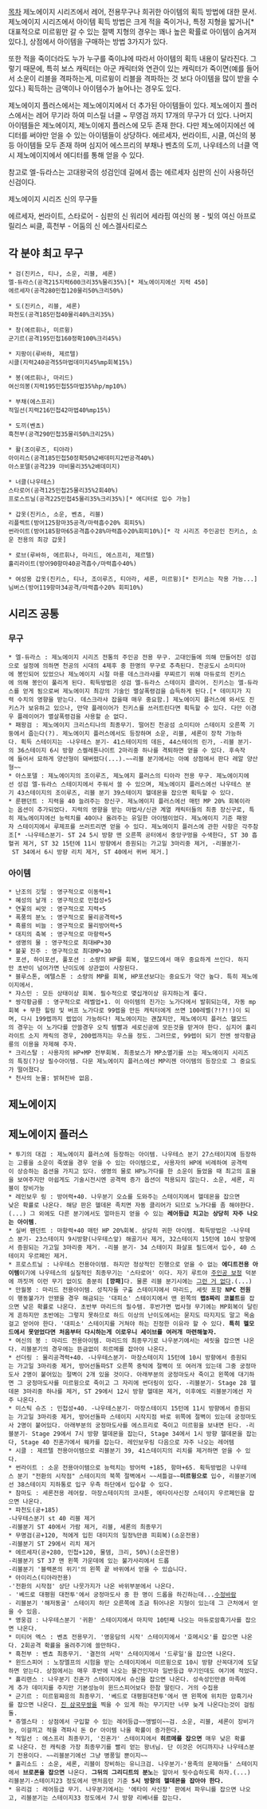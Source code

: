 [[목차]]
제노에이지 시리즈에서 레어, 전용무구나 희귀한 아이템의 획득 방법에 대한 문서.
제노에이지 시리즈에서 아이템 획득 방법은 크게 적을 죽이거나, 특정 지형을 밟거나[* 대표적으로 미르윙만 갈 수 있는 절벽 지형의 경우는 꽤나 높은 확률로 아이템이 숨겨져있다.], 상점에서 아이템을 구매하는 방법 3가지가 있다.

또한 적을 죽이더라도 누가 누구를 죽이냐에 따라서 아이템의 획득 내용이 달라진다. 그렇기 때문에, 특히 보스 캐릭터는 아군 캐릭터와 연관이 있는 캐릭터가 죽이면(예를 들어서 소운이 리블을 격파하는게, 미르윙이 리블을 격파하는 것 보다 아이템을 많이 받을 수 있다.) 획득하는 금액이나 아이템수가 늘어나는 경우도 있다.

제노에이지 플러스에서는 제노에이지에서 더 추가된 아이템들이 있다. 제노에이지 플러스에서는 레어 무기라 하여 미스릴 너클 ~ 무영검 까지 17개의 무구가 더 있다. 나머지 아이템들은 제노에이지, 제노이에지 플러스에 모두 존재 한다. 다만 제노에이지에선 에디터를 써야만 얻을 수 있는 아이템들이 상당하다. 에르세자, 썬라이트, 시클, 여신의 봉 등 아이템들 모두 존재 하며 심지어 에스프리의 부채나 벤쵸의 도끼, 나우테스의 너클 역시 제노에이지에서 에디터를 통해 얻을 수 있다. 

참고로 엘-듀라스는 고대왕국의 성검인데 길에서 줍는 에르세자 심판의 신이 사용하던 신검이다. 

제노에이지 시리즈 신의 무구들

에르세자, 썬라이트, 스타로어 - 심판의 신 워리어 세라핌
여신의 봉 - 빛의 여신 아프로릴리스
씨클, 흑천부 - 어둠의 신 에스겔사티로스

== 각 분야 최고 무구 ==
 * 검(진키스, 티나, 소운, 리블, 세론)
 엘-듀라스(공격215지력600크리35%물리35%)[* 제노에이지에선 지력 450]
 에르세자(공격280민첩120물리50%크리50%)  

 * 도(진키스, 리블, 세론) 
 파천도(공격185민첩40물리40%크리35%) 

 * 창(에르휘나, 미르윙)
 군기르(공격195민첩160정확100%크리45%)

 * 지팡이(루바하, 제르텔)
 시클(지력240공격55마법데미지45%mp회복15%) 

 * 봉(에르휘나, 마리드)
 여신의봉(지력195민첩55마법35%hp/mp10%)

 * 부채(에스프리)
 적일선(지력216민첩42마법40%mp15%) 

 * 도끼(벤쵸)
 흑천부(공격290민첩35물리50%크리25%) 

 * 활(조이루즈, 티아라)
 아이리스(공격185민첩50정확50%2배데미지2번공격40%)
 아스포델(공격239 마비물리35%2배데미지)

 * 너클(나우테스)
 스타로어(공격125민첩25물리35%2회40%)
 프로스트닐(공격225민첩45물리35%크리35%)[* 에디터로 입수 가능]

 * 갑옷(진키스, 소운, 벤쵸, 리블)
 리플렉트(방어125항마35공격/마력흡수20% 회피5%)
 썬라이트(방어185항마65공격흡수28%마력흡수20%회피10%)[* 각 시리즈 주인공인 진키스, 소운 전용의 최강 갑옷]

 * 로브(루바하, 에르휘나, 마리드, 에스프리, 제르텔)
 홀리라이트(방어90항마40공격흡수/마력흡수40%)

 * 여성용 갑옷(진키스, 티나, 조이루즈, 티아라, 세론, 미르윙)[* 진키스는 착용 가능...]
 님버스(방어119항마34공격/마력흡수20% 회피10%) 

== 시리즈 공통 ==
=== 무구 ===
 * 엘-듀라스 : 제노에이지 시리즈 전통의 주인공 전용 무구. 고대인들에 의해 만들어진 성검으로 설정에 의하면 천공의 시대의 4제후 중 한명의 무구로 추측된다. 천공도시 소미티아에 봉인되어 있었으나 제노에이지 시절 마룡 데스크라샤를 무찌르기 위해 마듀로의 진키스에 의해 봉인이 풀리게 된다. 획득방법은 성검 엘-듀라스 스테이지 클리어. 진키스는 엘-듀라스를 얻게 됨으로써 제노에이지 최강의 기술인 멸살폭령검을 습득하게 된다.[* 데미지가 지력 수치의 영향을 받는다. 데스크라샤 잡을때 매우 중요함.] 제노에이지 플러스에 와서도 진키스가 보유하고 있으나, 만약 플레이어가 진키스를 쓰러트린다면 획득할 수 있다. 다만 이경우 플레이어가 멸살폭령검을 사용할 순 없다.
 * 패왕검 : 제노에이지 크리스티나의 최종무기. 떨어진 천공섬 소미티아 스테이지 오른쪽 기둥에서 줍는다(?). 제노에이지 플러스에서도 등장하며 소운, 리블, 세론이 장착 가능하다. 획득 스테이지는 -나우테스 분기- 41스테이지의 데든, 44스테이의 린가, -리블 분기-의 36스테이지 6시 방향 스켈레톤나이트 2마리중 하나를 격퇴하면 얻을 수 있다. 후속작에 들어서 묘하게 양산형이 돼버렸다(...).~~리블 분기에서는 아예 상점에서 판다 레알 양산형~~
 * 아스포델 : 제노에이지의 조이루즈, 제노에지 플러스의 티아라 전용 무구. 제노에이지에선 성검 엘-듀라스 스테이지에서 주워서 쓸 수 있으며, 제노에이지 플러스에선 나우테스 분기 43스테이지의 조이루즈, 리블 분기 39스테이지 헬데몬을 잡으면 획득할 수 있다.
 * 룬팬던트 : 지력을 40 늘려주는 장신구. 제노에이지 플러스에선 매턴 MP 20% 회복이라는 옵션이 추가되었다. 지력의 영향을 받는 마법사/신관 계열 캐릭터들의 최종 장신구로, 특히 제노에이지에선 능력치를 40이나 올려주는 유일한 아이템이었다. 제노에이지 기준 패왕자 스테이지에서 루제프를 쓰러트리면 얻을 수 있다. 제노에이지 플러스에 관한 사항은 각주참조[* -나우테스분기- ST 24 5시 방향 맨 오른쪽 공터에서 중앙구멍을 수색한다, ST 30 흡혈귀 제거, ST 32 15턴에 11시 방향에서 증원되는 가고일 3마리중 제거, -리블분기- ST 34에서 6시 방향 리치 제거, ST 40에서 퀴버 제거.]

=== 아이템 ===
 * 난조의 깃털 : 영구적으로 이동력+1
 * 혜성의 날개 : 영구적으로 민첩성+5
 * 연꽃의 씨앗 : 영구적으로 지력+5
 * 폭풍의 분노 : 영구적으로 물리공격력+5
 * 흑룡의 비늘 : 영구적으로 물리방어력+5
 * 대지의 축복 : 영구적으로 마항력+5
 * 생명의 물 : 영구적으로 최대HP+30
 * 불꽃 진주 : 영구적으로 최대MP+30
 * 포션, 하이포션, 풀포션 : 소량의 HP를 회복, 헬모드에서 매우 중요하게 쓰인다. 하지만 초반이 넘어가면 난이도에 상관없이 사장된다.
 * 블루스톤, 에텔스톤 : 소량의 MP를 회복, HP포션보다는 중요도가 약간 높다. 특히 제노에이지에서.
 * 쟈스민 : 모든 상태이상 회복. 필수적으로 몆십개이상 유지하는게 좋다.
 * 쌍각황금룡 : 영구적으로 레벨업+1. 이 아이템의 진가는 노가다에서 발휘되는데, 자동 mp회복 + 무한 힐링 및 버프 노가다로 99렙을 만든 캐릭터에게 쓰면 100레벨(?!?!!)이 되며, 다시 199렙까지 렙업이 가능하다! 제노에이지는 괜찮지만, 제노에이지 플러스 헬모드의 경우는 이 노가다를 안쓸경우 오직 템빨과 세로신공에 모든것을 맏겨야 한다. 심지어 홀리라이트 소지 캐릭의 경우, 200렙까지는 우스을 정도. 그러므로, 99렙이 되기 전엔 쌍각황금룡의 이용을 자제해 주자.
 * 크리스탈 : 사용자의 HP+MP 전부회복. 최종보스가 MP소멸기를 쓰는 제노에이지 시리즈의 특징(?)상 필수아이템. 다문 제노에이지 플러스에선 MP리젠 아이템의 등장으로 그 중요도가 떨어졌다.
 * 천사의 눈물: 밝혀진바 없음.

== 제노에이지 ==

== 제노에이지 플러스 ==
 * 투기의 대검 : 제노에이지 플러스에 등장하는 아이템. 나우테스 분기 27스테이지에 등장하는 고룡을 소운이 죽였을 경우 얻을 수 있는 아이템으로, 사용자의 HP에 비례하여 공격력이 상승하는 옵션을 가지고 있다. 생명의 물로 HP노가다를 한 소운이 들었을 때 최고의 효율을 보여주지만 아쉽게도 기술시전시엔 공격력 증가 옵션이 적용되지 않는다. 소운, 세론, 리블이 장비가능
 * 레인보우 링 : 방어력+40. 나우분기 오쇼를 도와주는 스테이지에서 헬데몬을 잡으면
 낮은 확률로 나온다. 해당 판은 헬데몬 족치면 자동 클리어가 되므로 노가다를 좀 해야한다.(...) 그 외에도 다른 분기에서도 얼마든지 얻을 수 있는 '''레어등급 치고는 상당히 자주 나오는 아이템'''.
 * 실버 팬던트 : 마항력+40 매턴 HP 20%회복. 상당히 귀한 아이템. 획득방법은 -나우테스 분기- 23스테이지 9시방향(나우테스앞) 해골기사 제거, 32스테이지 15턴에 10시 방향에서 증원되는 가고일 3마리중 제거. -리블 분기- 34 스테이지 화살표 필드에서 입수, 40 스테이지 우르페인 제거.
 * 프로스트닐 : 나우테스 전용아이템. 하지만 정상적인 진행으로 얻을 수 없는 '''에디트전용 아이템'''이기에 나우테스의 실질적인 최종무기는 '스타로어' 이다. 자기 루트야 [[주인공 보정]] 덕분에 까짓꺼 이런 무기 없이도 충분히 '''[깡패]'''다. 물론 리블 분기시에는 [[그런 거 없다]].(...)
 * 만월봉 : 마리드 전용아이템. 성직자들 구출 스테이지에서 마리드, 세릿 포함 '''NPC 전원'''이 행동불가가 안됐을 경우 해금되는 '대피소' 스테이지에서 맨 왼쪽의 '''랩8짜리 코볼트'''를 잡으면 낮은 확률로 나온다. 초반부 마리드의 필수템. 후반가면 법사형 무기에는 MP회복이 달린게 흔하지만 초반에는 그렇지 못하므로 하드 이상의 난이도에서는 묻지도 따지지도 말고 목숨걸고 얻어야 한다. '대피소' 스테이지를 거쳐야 하는 진정한 이유라 할 수 있다. '''특히 헬모드에서 못얻었다면 처음부터 다시하는게 이로우니 세이브를 여러개 마련해놓자.'''
 * 여신의 봉 : 마리드 전용아이템. 마리드의 최종무기로 나우분기에서는 세릿을 잡으면 나온다. 리블분기의 경우에는 뜬금없이 히르메를 잡아야 나온다.
 * 선더링 : 물리공격력+40. -나우테스분기- 마장스테이지 15턴에 10시 방향에서 증원되는 가고일 3마리중 제거, 방어선돌파ST 오른쪽 중턱에 절벽이 또 여러개 있는데 그중 궁정마도사 2명이 붙어있는 절벽이 2개 있을 것이다. 아래부분의 궁정마도사 죽이고 왼쪽에 대기하면 그 궁정마도사를 미르윙으로 죽이고 그 자리에 썬더링이 있다. -리블분기- Stage 28 헬데몬 3마리중 하나를 제거, ST 29에서 12시 방향 헬데몬 제거, 이후에도 리블분기에선 자주 나온다.
 * 미스틱 슈즈 : 민첩성+40. -나우테스분기- 마장스테이지 15턴에 11시 방향에서 증원되는 가고일 3마리중 제거, 방어선돌파 스테이지 시작지점 바로 위쪽에 절벽이 있는데 궁정마도사 2명이 붙어있다. 아래부분의 궁정마도사를 에스프리로 죽이고 미르윙을 보내면 된다. -리블분기- Stage 29에서 7시 방향 헬데몬을 잡는다, Stage 34에서 1시 방향 헬데몬을 잡는다, Stage 40 진혼가에서 웨카를 잡는다. 레인보우링 다음으로 자주 나오는 레어템
 * 시클 : 제르텔 전용아이템으로 리블분기 39, 41스테이지의 리치를 제거하면 얻을 수 있다. 
 * 썬라이트 : 소운 전용아이템으로 능력치는 방어력 +185, 항마+65. 획득방법은 나우테스 분기 "전환의 시작점" 스테이지의 북쪽 절벽에서 ~~셔틀걸~~'''미르윙으로''' 입수, 리블분기에선 38스테이지 지하통로 입구 우측 하단에서 입수할 수 있다. 
 * 참마도 : 세론전용 레어칼. 마장스테이지의 코샤툰, 에타이사신장 스테이지 우르페인을 잡으면 나온다.
 * 파천도(공+185) 
 -나우테스분기 st 40 리블 제거 
 -리블분기 ST 40에서 가람 제거, 리블, 세론의 최종무기
 * 무명검(공+120, 적에게 입힌 대미지의 일정%만큼 피회복)(소운전용)
 -리블분기 ST 29에서 리치 제거 
 * 에르세자(공+280, 민첩+120, 물뎀, 크리, 50%)(소운전용)
 -리블분기 ST 37 맨 왼쪽 가운데에 있는 불가사리에서 드롭
 -리블분기 '블랙폰의 위기'의 왼쪽 끝 바위에서 얻을 수 있습니다. 
 * 아이리스(티아라전용)
 -'전환의 시작점' 상단 나뭇가지가 나온 바위부분에서 나온다.
 - '베드로 대평원 대전투'에서 궁정마도사 중 한 명이 드롭을 하긴하는데...[[수정바람]]
 - 리블분기 '해저동굴' 스테이지 하단 오른쪽에 조금 튀어나온 지형이 있는데 그 근처에서 얻을 수 있음.
 * 영웅검 : 나우테스분기 '귀환' 스테이지에서 마지막 10턴째 나오는 마듀로암흑기사를 잡으면 나온다.
 * 미티어 엑스 : 벤쵸 전용무기. '영웅담의 시작' 스테이지에서 '호메시오'를 잡으면 나온다. 2회공격 확률을 올려주기에 쓸만하다.
 * 흑천부 : 벤쵸 최종무기. '결전의 서막' 스테이지에서 '드루일'을 잡으면 나온다.
 * 윈드스피어 : 노장엘프의 시험을 받는 스테이지에서 미르윙으로 10시 방향 산꼭대기에 도달하면 얻는다. 상점에서는 매우 후반에 나오는 물건인지라 일반등급 무기인데도 여기에 적었다.
 * 홀리랜스 : 나우분기 진혼가 스테이지에서 슈신을 잡으면 나온다. 성속성인만큼 마족에게 추가 데미지를 주지만 기본성능이 윈드스피어보다 한참 딸린다. 거의 수집용
 * 군기르 : 미르윙쨔응의 최종무기. '베드로 대평원대전투'에서 맨 왼쪽에 위치한 암흑기사를 잡으면 나온다. [[진 삼국무쌍]]을 찍을 수 있게 하는 무기지만 너무 늦게 나온다는것이 걸림돌.
 * 쥬엘스타 : 상점에서 구입할 수 있는 레어등급~~앵벌이~~검. 소운, 리블, 세론이 장비가능, 이걸끼고 적을 격파시 돈 Or 아이템 나올 확률이 증가한다.
 * 적일선 : 에스프리 최종무기, '진혼가' 스테이지에서 '''히르메를 잡으면''' 매우 낮은 확률로 나온다. 전 캐릭중 가장 최종무기를 빨리 얻는 왕녀님. 단 이것은 어디까지나 나우테스분기 전용이다. ~~리블분기에선 그냥 병풍일 뿐이지~~
 * 홀리소드 : 소운, 세론, 리블이 장비하는 유니크검. 나우분기-'용족의 문제아들' 스테이지에서 '''브로폰을 잡으면''' 나온다. '''그뒤의 그리디트의 분노'''는 알아서 뒷수습하도록 하자.(...)
 리블분기-스테이지23 정도에서 맨처음턴 기준 '''5시 방향의 헬데몬을 잡아야 한다.''' 
 * 유리검 : 레어등급 무기. 나우분기에서는 '에타이 사신장' 판에서 파우니를 잡으면 나오고, 리블분기는 스테이지33 정도에서 7시 방향 리베너를 잡는다.
